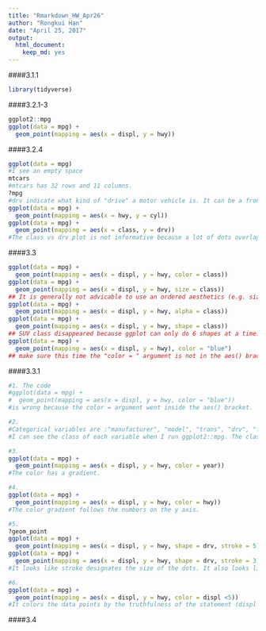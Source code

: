 ```yaml
---
title: "Rmarkdown_HW_Apr26"
author: "Rongkui Han"
date: "April 25, 2017"
output: 
  html_document: 
    keep_md: yes
---
```

####3.1.1
```r
library(tidyverse)
```
####3.2.1-3
```r
ggplot2::mpg
ggplot(data = mpg) + 
  geom_point(mapping = aes(x = displ, y = hwy))
```

####3.2.4
```r
ggplot(data = mpg)
#I see an empty space
mtcars
#mtcars has 32 rows and 11 columns.
?mpg
#drv indicate what kind of "drive" a motor vehicle is. It can be a front-wheel drive (f), a rear wheel drive ("r") or a four wheel drive ("4").
ggplot(data = mpg) +
  geom_point(mapping = aes(x = hwy, y = cyl))
ggplot(data = mpg) +
  geom_point(mapping = aes(x = class, y = drv))
#The class vs drv plot is not informative because a lot of dots overlapped on top of each other, resulting in great loss of information. 
```
####3.3
```r
ggplot(data = mpg) + 
  geom_point(mapping = aes(x = displ, y = hwy, color = class))
ggplot(data = mpg) + 
  geom_point(mapping = aes(x = displ, y = hwy, size = class))
## It is generally not advicable to use an ordered aesthetics (e.g. size) for an unordered variable (e.g. class)
ggplot(data = mpg) + 
  geom_point(mapping = aes(x = displ, y = hwy, alpha = class))
ggplot(data = mpg) + 
  geom_point(mapping = aes(x = displ, y = hwy, shape = class))
## SUV class disappeared because ggplot can only do 6 shapes at a time. 
ggplot(data = mpg) + 
  geom_point(mapping = aes(x = displ, y = hwy), color = "blue")
## make sure this time the "color = " argument is not in the aes() brackets. Or color will appear as a varieble with a legend the says "blue".)
```

####3.3.1
```r
#1. The code 
#ggplot(data = mpg) + 
#  geom_point(mapping = aes(x = displ, y = hwy, color = "blue"))
#is wrong because the color = argument went inside the aes() bracket.

#2. 
#Categorical variables are :"manufacturer", "model", "trans", "drv", "fl"           and "class". Continuous variables are "displ", "year", "cyl", "cty" and "hwy".    
#I can see the class of each variable when I run ggplot2::mpg. The class of each variable (character, integer etc.) appears in "<>"'s underneath the names of the variables.

#3.
ggplot(data = mpg) + 
  geom_point(mapping = aes(x = displ, y = hwy, color = year))
#The color has a gradient. 

#4. 
ggplot(data = mpg) + 
  geom_point(mapping = aes(x = displ, y = hwy, color = hwy))
#The color gradient follows the numbers on the y axis.

#5. 
?geom_point
ggplot(data = mpg) + 
  geom_point(mapping = aes(x = displ, y = hwy, shape = drv, stroke = 5))
ggplot(data = mpg) + 
  geom_point(mapping = aes(x = displ, y = hwy, shape = drv, stroke = 3))
#It looks like stroke designates the size of the dots. It also looks like taht it works for the hollow and solid shapes. Not sure about the color-filled ones. 

#6. 
ggplot(data = mpg) + 
  geom_point(mapping = aes(x = displ, y = hwy, color = displ <5))
#It colors the data points by the truthfulness of the statement (displ <5 or >= 5).
```

####3.4
```r

```

